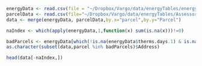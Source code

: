 ```r
energyData <- read.csv(file = "~/Dropbox/Vargo/data/energyTables/energyFile-2015-05-11-23-59-11.csv", stringsAsFactors = FALSE)
parcelData <- read.csv(file="~/Dropbox/Vargo/data/energyTables/Assessor_Property_Information.csv")
data <- merge(energyData, parcelData,by.x="parcel",by.y="Parcel")
```
```r
naIndex <- which(apply(energyData,1,function(x) sum(is.na(x)))!=0)
```

```r
badParcels <- energyData[which(!is.na(energyData$therms.days.1) & is.na(energyData$therms.1)),"parcel"]
as.character(subset(data,parcel %in% badParcels)$Address)
```

```r
head(data[-naIndex,])
```
